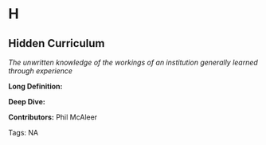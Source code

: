 #  H 
 
## Hidden Curriculum

<dfn>The unwritten knowledge of the workings of an institution generally learned through experience</dfn>

**Long Definition:** 











**Deep Dive:** 



**Contributors:** Phil McAleer

Tags: NA
